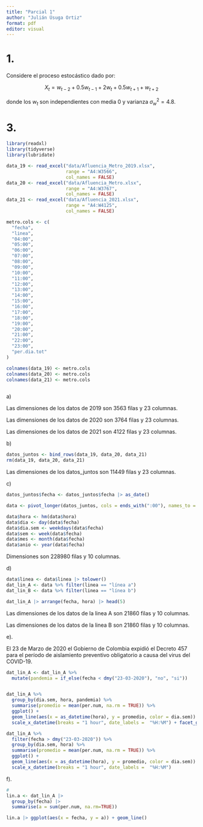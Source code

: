 ```yaml
---
title: "Parcial 1"
author: "Julián Úsuga Ortiz"
format: pdf
editor: visual
---
```


# 1.

Considere el proceso estocástico dado por:

$$
X_t = w_{t-2} + 0.5w_{t-1} + 2w_t+0.5w_{t+1} + w_{t+2}
$$

donde los $w_t$ son independientes con media $0$ y varianza $\sigma_w^2 = 4.8$.

# 3.

```r
library(readxl)
library(tidyverse)
library(lubridate)

data_19 <- read_excel("data/Afluencia_Metro_2019.xlsx",
                      range = "A4:W3566",
                      col_names = FALSE)
data_20 <- read_excel("data/Afluencia_Metro.xlsx",
                      range = "A4:W3767",
                      col_names = FALSE)
data_21 <- read_excel("data/Afluencia_2021.xlsx",
                      range = "A4:W4125",
                      col_names = FALSE)


```

```r
metro.cols <- c(
  "fecha",
  "linea",
  "04:00",
  "05:00",
  "06:00",
  "07:00",
  "08:00",
  "09:00",
  "10:00",
  "11:00",
  "12:00",
  "13:00",
  "14:00",
  "15:00",
  "16:00",
  "17:00",
  "18:00",
  "19:00",
  "20:00",
  "21:00",
  "22:00",
  "23:00",
  "per.dia.tot"
) 

colnames(data_19) <- metro.cols
colnames(data_20) <- metro.cols
colnames(data_21) <- metro.cols
```

```r

```

a\)

Las dimensiones de los datos de 2019 son 3563 filas y 23 columnas.

Las dimensiones de los datos de 2020 son 3764 filas y 23 columnas.

Las dimensiones de los datos de 2021 son 4122 filas y 23 columnas.

b\)

```r
datos_juntos <- bind_rows(data_19, data_20, data_21)
rm(data_19, data_20, data_21)
```

Las dimensiones de los datos_juntos son 11449 filas y 23 columnas.

c\)

```r
datos_juntos$fecha <- datos_juntos$fecha |> as_date()
```

```r
data <- pivot_longer(datos_juntos, cols = ends_with(":00"), names_to = "hora", values_to = "per.num")

data$hora <- hm(data$hora)
data$dia <- day(data$fecha)
data$dia.sem <- weekdays(data$fecha)
data$sem <- week(data$fecha)
data$mes <- month(data$fecha)
data$anio <- year(data$fecha)
```

Dimensiones son 228980 filas y 10 columnas.

d\)

```r
data$linea <- data$linea |> tolower() 
dat_lin_A <- data %>% filter(linea == "línea a")
dat_lin_B <- data %>% filter(linea == "línea b")
```

```r
dat_lin_A |> arrange(fecha, hora) |> head(5) 
```

Las dimensiones de los datos de la linea A son 21860 filas y 10 columnas.

Las dimensiones de los datos de la linea B son 21860 filas y 10 columnas.

e).

El 23 de Marzo de 2020 el Gobierno de Colombia expidió el Decreto 457 para el período de aislamiento preventivo obligatorio a causa del virus del COVID-19.

```r
dat_lin_A <- dat_lin_A %>%
  mutate(pandemia = if_else(fecha < dmy("23-03-2020"), "no", "si"))


dat_lin_A %>%
  group_by(dia.sem, hora, pandemia) %>%
  summarise(promedio = mean(per.num, na.rm = TRUE)) %>%
  ggplot() + 
  geom_line(aes(x = as_datetime(hora), y = promedio, color = dia.sem)) +
  scale_x_datetime(breaks = "1 hour", date_labels =  "%H:%M") + facet_grid(cols = vars(pandemia))

dat_lin_A %>%
  filter(fecha > dmy("23-03-2020")) %>%
  group_by(dia.sem, hora) %>%
  summarise(promedio = mean(per.num, na.rm = TRUE)) %>%
  ggplot() + 
  geom_line(aes(x = as_datetime(hora), y = promedio, color = dia.sem)) +
  scale_x_datetime(breaks = "1 hour", date_labels =  "%H:%M")
```

f).

```r
#
lin.a <- dat_lin_A |> 
  group_by(fecha) |> 
  summarise(a = sum(per.num, na.rm=TRUE))

lin.a |> ggplot(aes(x = fecha, y = a)) + geom_line()
```
